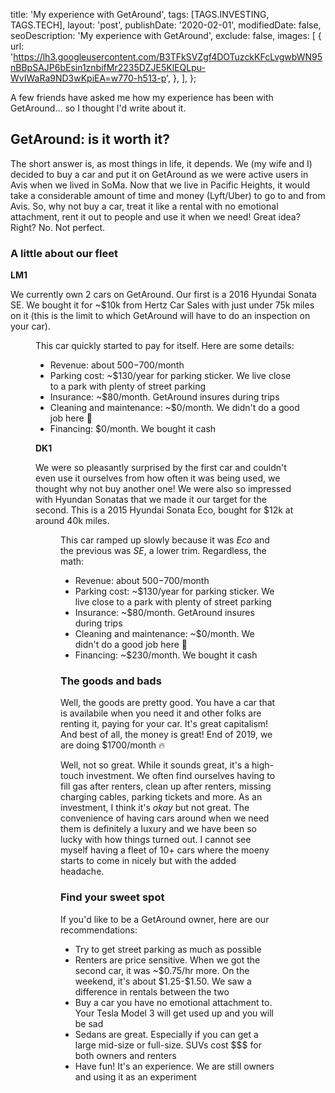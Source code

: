 
  title: 'My experience with GetAround',
  tags: [TAGS.INVESTING, TAGS.TECH],
  layout: 'post',
  publishDate: '2020-02-01',
  modifiedDate: false,
  seoDescription: 'My experience with GetAround',
  exclude: false,
  images: [
    {
      url:
        'https://lh3.googleusercontent.com/B3TFkSVZgf4DOTuzckKFcLvgwbWN95nBBpSAJP6bEsin1znbifMr2235DZJE5KlEQLpu-WvIWaRa9ND3wKpiEA=w770-h513-p',
    },
  ],
};

A few friends have asked me how my experience has been with GetAround... so I thought I'd write about it.

## GetAround: is it worth it?

The short answer is, as most things in life, it depends. We (my wife and I) decided to buy a
car and put it on GetAround as we were active users in Avis when we lived in SoMa. Now that
we live in Pacific Heights, it would take a considerable amount of time and money (Lyft/Uber) to
go to and from Avis. So, why not buy a car, treat it like a rental with no emotional attachment,
rent it out to people and use it when we need! Great idea? Right? No. Not perfect.

### A little about our fleet

**LM1**

We currently own 2 cars on GetAround. Our first is a 2016 Hyundai Sonata SE. We bought it for ~\$10k from
Hertz Car Sales with just under 75k miles on it (this is the limit to which GetAround will have to do an inspection
on your car).

<Figure
  src="https://lh3.googleusercontent.com/B3TFkSVZgf4DOTuzckKFcLvgwbWN95nBBpSAJP6bEsin1znbifMr2235DZJE5KlEQLpu-WvIWaRa9ND3wKpiEA=w770-h513-p"
  alt="LM1"
/>

This car quickly started to pay for itself. Here are some details:

- Revenue: about $500-$700/month
- Parking cost: ~\$130/year for parking sticker. We live close to a park with plenty of street parking
- Insurance: ~\$80/month. GetAround insures during trips
- Cleaning and maintenance: ~\$0/month. We didn't do a good job here 🙈
- Financing: \$0/month. We bought it cash

**DK1**

We were so pleasantly surprised by the first car and couldn't even use it ourselves from how often
it was being used, we thought why not buy another one! We were also so impressed with Hyundan Sonatas
that we made it our target for the second. This is a 2015 Hyundai Sonata Eco, bought for \$12k at around 40k miles.

<Figure
  src="https://lh3.googleusercontent.com/Lxeb_v0tgJ49PcyNVav6M3qxldtGVagrktGCDVE88-H2ZvBR9joAXbV8Daqph2cOGbKR1keJ-SFV3Uv-oTjWnQ=w770-h513-p"
  alt="DK1"
/>

This car ramped up slowly because it was _Eco_ and the previous was _SE_, a lower trim. Regardless, the math:

- Revenue: about $500-$700/month
- Parking cost: ~\$130/year for parking sticker. We live close to a park with plenty of street parking
- Insurance: ~\$80/month. GetAround insures during trips
- Cleaning and maintenance: ~\$0/month. We didn't do a good job here 🙈
- Financing: ~\$230/month. We bought it cash

### The goods and bads

Well, the goods are pretty good. You have a car that is availabile when you need it and other folks
are renting it, paying for your car. It's great capitalism! And best of all, the money is great!
End of 2019, we are doing \$1700/month 🔥

Well, not so great. While it sounds great, it's a high-touch investment. We often find ourselves having
to fill gas after renters, clean up after renters, missing charging cables, parking tickets and more.
As an investment, I think it's _okay_ but not great. The convenience of having cars around when we need them is
definitely a luxury and we have been so lucky with how things turned out. I cannot see myself having a fleet of
10+ cars where the moeny starts to come in nicely but with the added headache.

### Find your sweet spot

If you'd like to be a GetAround owner, here are our recommendations:

- Try to get street parking as much as possible
- Renters are price sensitive. When we got the second car, it was ~$0.75/hr more. On the weekend, it's about $1.25-\$1.50. We saw a difference in rentals between the two
- Buy a car you have no emotional attachment to. Your Tesla Model 3 will get used up and you will be sad
- Sedans are great. Especially if you can get a large mid-size or full-size. SUVs cost \$\$\$ for both owners and renters
- Have fun! It's an experience. We are still owners and using it as an experiment
